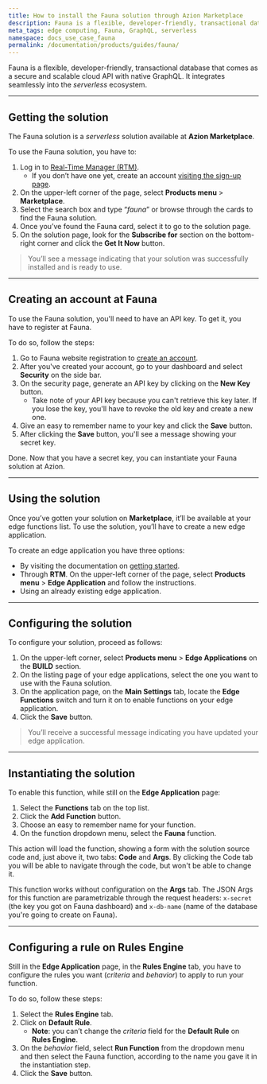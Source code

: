 ```yaml
---
title: How to install the Fauna solution through Azion Marketplace
description: Fauna is a flexible, developer-friendly, transactional database that comes as a secure and scalable cloud API with native GraphQL.
meta_tags: edge computing, Fauna, GraphQL, serverless
namespace: docs_use_case_fauna
permalink: /documentation/products/guides/fauna/
---
```


Fauna is a flexible, developer-friendly, transactional database that comes as a secure and scalable cloud API with native GraphQL. It integrates seamlessly into the *serverless* ecosystem.

---

## Getting the solution

The Fauna solution is a *serverless* solution available at **Azion Marketplace**.

To use the Fauna solution, you have to:

1. Log in to [Real-Time Manager (RTM)](https://manager.azion.com).
    - If you don’t have one yet, create an account [visiting the sign-up page](https://manager.azion.com/signup/).
2. On the upper-left corner of the page, select **Products menu** > **Marketplace**.
3. Select the search box and type “*fauna*” or browse through the cards to find the Fauna solution.
4. Once you’ve found the Fauna card, select it to go to the solution page.
5. On the solution page, look for the **Subscribe for** section on the bottom-right corner and click the **Get It Now** button.

> You’ll see a message indicating that your solution was successfully installed and is ready to use.

---

## Creating an account at Fauna

To use the Fauna solution, you'll need to have an API key. To get it, you have to register at Fauna.

To do so, follow the steps:

1. Go to Fauna website registration to [create an account](https://dashboard.fauna.com/accounts/register).
2. After you've created your account, go to your dashboard and select **Security** on the side bar.
3. On the security page, generate an API key by clicking on the **New Key** button.
    - Take note of your API key because you can't retrieve this key later. If you lose the key, you'll have to revoke the old key and create a new one.
4. Give an easy to remember name to your key and click the **Save** button.
5. After clicking the **Save** button, you'll see a message showing your secret key.

Done. Now that you have a secret key, you can instantiate your Fauna solution at Azion.

---

## Using the solution

Once you’ve gotten your solution on **Marketplace**, it’ll be available at your edge functions list. To use the solution, you’ll have to create a new edge application.

To create an edge application you have three options:

- By visiting the documentation on [getting started](/en/documentation/products/getting-started/). 
- Through **RTM**. On the upper-left corner of the page, select **Products menu** > **Edge Application** and follow the instructions.
- Using an already existing edge application.

---

## Configuring the solution

To configure your solution, proceed as follows:

1. On the upper-left corner, select **Products menu** > **Edge Applications** on the **BUILD** section.
2. On the listing page of your edge applications, select the one you want to use with the Fauna solution.
3. On the application page, on the **Main Settings** tab, locate the **Edge Functions** switch and turn it on to enable functions on your edge application.
4. Click the **Save** button.

> You’ll receive a successful message indicating you have updated your edge application.

---

## Instantiating the solution

To enable this function, while still on the **Edge Application** page:

1. Select the **Functions** tab on the top list.
2. Click the **Add Function** button.
3. Choose an easy to remember name for your function.
4. On the function dropdown menu, select the **Fauna** function.

This action will load the function, showing a form with the solution source code and, just above it, two tabs: **Code** and **Args**. By clicking the Code tab you will be able to navigate through the code, but won't be able to change it.

This function works without configuration on the **Args** tab. The JSON Args for this function are parametrizable through the request headers: `x-secret` (the key you got on Fauna dashboard) and `x-db-name` (name of the database you're going to create on Fauna).

---

## Configuring a rule on Rules Engine

Still in the **Edge Application** page, in the **Rules Engine** tab, you have to configure the rules you want (*criteria* and *behavior*) to apply to run your function.

To do so, follow these steps:

1. Select the **Rules Engine** tab.
2. Click on **Default Rule**.
    - **Note**: you can’t change the *criteria* field for the **Default Rule** on **Rules Engine**.
3. On the *behavior* field, select **Run Function** from the dropdown menu and then select the Fauna function, according to the name you gave it in the instantiation step.
4. Click the **Save** button.
